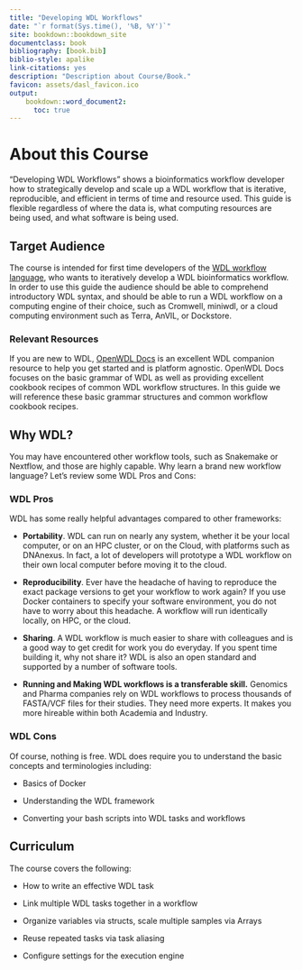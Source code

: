 ```yaml
---
title: "Developing WDL Workflows"
date: "`r format(Sys.time(), '%B, %Y')`"
site: bookdown::bookdown_site
documentclass: book
bibliography: [book.bib]
biblio-style: apalike
link-citations: yes
description: "Description about Course/Book."
favicon: assets/dasl_favicon.ico
output:
    bookdown::word_document2:
      toc: true
---
```


# About this Course {-}

"Developing WDL Workflows" shows a bioinformatics workflow developer how to strategically develop and scale up a WDL workflow that is iterative, reproducible, and efficient in terms of time and resource used. This guide is flexible regardless of where the data is, what computing resources are being used, and what software is being used. 

## Target Audience

The course is intended for first time developers of the [WDL workflow language](https://github.com/openwdl/wdl), who wants to iteratively develop a WDL bioinformatics workflow. In order to use this guide the audience should be able to comprehend introductory WDL syntax, and should be able to run a WDL workflow on a computing engine of their choice, such as Cromwell, miniwdl, or a cloud computing environment such as Terra, AnVIL, or Dockstore. 

### Relevant Resources

If you are new to WDL, [OpenWDL Docs](https://docs.openwdl.org/en/stable/) is an excellent WDL companion resource to help you get started and is platform agnostic. OpenWDL Docs focuses on the basic grammar of WDL as well as providing excellent cookbook recipes of common WDL workflow structures. In this guide we will reference these basic grammar structures and common workflow cookbook recipes.

## Why WDL?

You may have encountered other workflow tools, such as Snakemake or Nextflow, and those are highly capable. Why learn a brand new workflow language? Let's review some WDL Pros and Cons:

### WDL Pros

WDL has some really helpful advantages compared to other frameworks:

- **Portability**. WDL can run on nearly any system, whether it be your local computer, or on an HPC cluster, or on the Cloud, with platforms such as DNAnexus. In fact, a lot of developers will prototype a WDL workflow on their own local computer before moving it to the cloud.

- **Reproducibility**. Ever have the headache of having to reproduce the exact package versions to get your workflow to work again? If you use Docker containers to specify your software environment, you do not have to worry about this headache. A workflow will run identically locally, on HPC, or the cloud.

- **Sharing**. A WDL workflow is much easier to share with colleagues and is a good way to get credit for work you do everyday. If you spent time building it, why not share it? WDL is also an open standard and supported by a number of software tools.

- **Running and Making WDL workflows is a transferable skill.** Genomics and Pharma companies rely on WDL workflows to process thousands of FASTA/VCF files for their studies. They need more experts. It makes you more hireable within both Academia and Industry. 

### WDL Cons

Of course, nothing is free. WDL does require you to understand the basic concepts and terminologies including:

 - Basics of Docker

 - Understanding the WDL framework

 - Converting your bash scripts into WDL tasks and workflows


## Curriculum


The course covers the following: 

- How to write an effective WDL task

- Link multiple WDL tasks together in a workflow 

- Organize variables via structs, scale multiple samples via Arrays

- Reuse repeated tasks via task aliasing

- Configure settings for the execution engine


